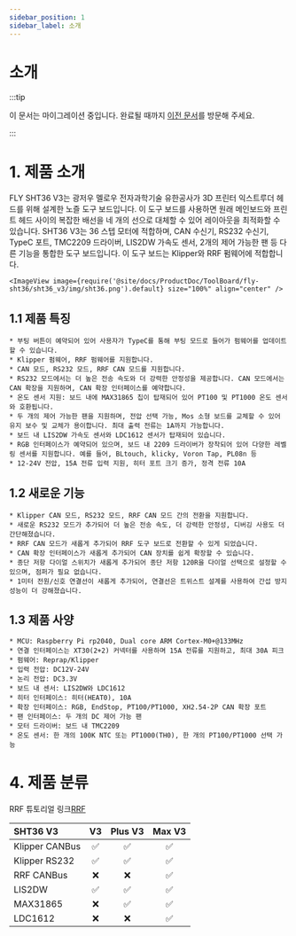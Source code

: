 ```yaml
---
sidebar_position: 1
sidebar_label: 소개
---
```




# 소개

:::tip

이 문서는 마이그레이션 중입니다. 완료될 때까지 [이전 문서](https://mellow.klipper.cn/#/)를 방문해 주세요.

:::
# 1. 제품 소개

FLY SHT36 V3는 광저우 멜로우 전자과학기술 유한공사가 3D 프린터 익스트루더 헤드를 위해 설계한 노즐 도구 보드입니다. 이 도구 보드를 사용하면 원래 메인보드와 프린트 헤드 사이의 복잡한 배선을 네 개의 선으로 대체할 수 있어 레이아웃을 최적화할 수 있습니다. SHT36 V3는 36 스텝 모터에 적합하며, CAN 수신기, RS232 수신기, TypeC 포트, TMC2209 드라이버, LIS2DW 가속도 센서, 2개의 제어 가능한 팬 등 다른 기능을 통합한 도구 보드입니다. 이 도구 보드는 Klipper와 RRF 펌웨어에 적합합니다.

    <ImageView image={require('@site/docs/ProductDoc/ToolBoard/fly-sht36/sht36_v3/img/sht36.png').default} size="100%" align="center" />


## 1.1 제품 특징

    * 부팅 버튼이 예약되어 있어 사용자가 TypeC를 통해 부팅 모드로 들어가 펌웨어를 업데이트할 수 있습니다.
    * Klipper 펌웨어, RRF 펌웨어를 지원합니다.
    * CAN 모드, RS232 모드, RRF CAN 모드를 지원합니다.
    * RS232 모드에서는 더 높은 전송 속도와 더 강력한 안정성을 제공합니다. CAN 모드에서는 CAN 확장을 지원하며, CAN 확장 인터페이스를 예약합니다.
    * 온도 센서 지원: 보드 내에 MAX31865 칩이 탑재되어 있어 PT100 및 PT1000 온도 센서와 호환됩니다.
    * 두 개의 제어 가능한 팬을 지원하며, 전압 선택 가능, Mos 소형 보드를 교체할 수 있어 유지 보수 및 교체가 용이합니다. 최대 출력 전류는 1A까지 가능합니다.
    * 보드 내 LIS2DW 가속도 센서와 LDC1612 센서가 탑재되어 있습니다.
    * RGB 인터페이스가 예약되어 있으며, 보드 내 2209 드라이버가 장착되어 있어 다양한 레벨링 센서를 지원합니다. 예를 들어, BLtouch, klicky, Voron Tap, PL08n 등
    * 12-24V 전압, 15A 전류 입력 지원, 히터 포트 크기 증가, 정격 전류 10A

## 1.2 새로운 기능

    * Klipper CAN 모드, RS232 모드, RRF CAN 모드 간의 전환을 지원합니다.
    * 새로운 RS232 모드가 추가되어 더 높은 전송 속도, 더 강력한 안정성, 디버깅 사용도 더 간단해졌습니다.
    * RRF CAN 모드가 새롭게 추가되어 RRF 도구 보드로 전환할 수 있게 되었습니다.
    * CAN 확장 인터페이스가 새롭게 추가되어 CAN 장치를 쉽게 확장할 수 있습니다.
    * 종단 저항 다이얼 스위치가 새롭게 추가되어 종단 저항 120R을 다이얼 선택으로 설정할 수 있으며, 점퍼가 필요 없습니다.
    * 1미터 전원/신호 연결선이 새롭게 추가되어, 연결선은 트위스트 설계를 사용하여 간섭 방지 성능이 더 강해졌습니다.

## 1.3 제품 사양

    * MCU: Raspberry Pi rp2040, Dual core ARM Cortex-M0+@133MHz
    * 연결 인터페이스는 XT30(2+2) 커넥터를 사용하며 15A 전류를 지원하고, 최대 30A 피크
    * 펌웨어: Reprap/Klipper
    * 입력 전압: DC12V-24V
    * 논리 전압: DC3.3V
    * 보드 내 센서: LIS2DW와 LDC1612
    * 히터 인터페이스: 히터(HEAT0), 10A
    * 확장 인터페이스: RGB, EndStop, PT100/PT1000, XH2.54-2P CAN 확장 포트
    * 팬 인터페이스: 두 개의 DC 제어 가능 팬
    * 모터 드라이버: 보드 내 TMC2209
    * 온도 센서: 한 개의 100K NTC 또는 PT1000(TH0), 한 개의 PT100/PT1000 선택 가능

# 4. 제품 분류

RRF 튜토리얼 링크[RRF](https://teamgloomy.github.io/fly_rrf_36_general.html)

| SHT36 V3       |          V3          |       Plus V3        |        Max V3        |
| :------------- | :------------------: | :------------------: | :------------------: |
| Klipper CANBus |  :white_check_mark:  |  :white_check_mark:  |  :white_check_mark:  |
| Klipper RS232  |  :white_check_mark:  |  :white_check_mark:  |  :white_check_mark:  |
| RRF CANBus     |         :x:          |         :x:          |  :white_check_mark:  |
| LIS2DW         |  :white_check_mark:  |  :white_check_mark:  |  :white_check_mark:  |
| MAX31865       |         :x:          |  :white_check_mark:  |  :white_check_mark:  |
| LDC1612        |         :x:          |         :x:          |  :white_check_mark:  |

